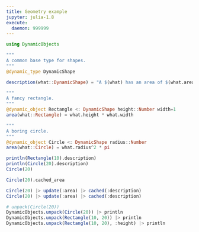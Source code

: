```yaml
---
title: Geometry example
jupyter: julia-1.8
execute:
  daemon: 999999
---
```


```julia
using DynamicObjects

"""
A common base type for shapes.
"""
@dynamic_type DynamicShape

description(what::DynamicShape) = "A $(what) has an area of $(what.area)."

"""
A fancy rectangle.
"""
@dynamic_object Rectangle <: DynamicShape height::Number width=1  
area(what::Rectangle) = what.height * what.width

"""
A boring circle.
"""
@dynamic_object Circle <: DynamicShape radius::Number
area(what::Circle) = what.radius^2 * pi 

println(Rectangle(10).description)
println(Circle(20).description)
Circle(20)  

Circle(20).cached_area

Circle(20) |> update(:area) |> cached(:description) 
Circle(20) |> update(:area) |> cached(:description) 

# unpack(Circle(20))
DynamicObjects.unpack(Circle(20)) |> println
DynamicObjects.unpack(Rectangle(10, 20)) |> println
DynamicObjects.unpack(Rectangle(10, 20), :height) |> println
```  
